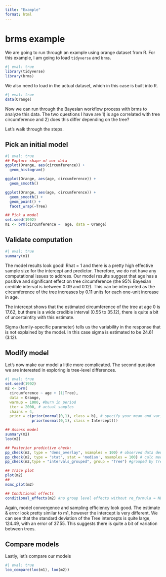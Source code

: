 ```yaml
---
title: "Example"
format: html
---
```


# brms example

We are going to run through an example using orange dataset from R. For this example, I am going to load `tidyverse` and `brms`. 

```r
#| eval: true
library(tidyverse)
library(brms)
```

We also need to load in the actual dataset, which in this case is built into R. 

```r
#| eval: true
data(Orange)
```

Now we can run through the Bayesian workflow process with brms to analyze this data. The two questions I have are 1) is age correlated with tree circumference and 2) does this differ depending on the tree? 

Let's walk through the steps. 

## Pick an initial model 

```r
#| eval: true
## Explore shape of our data 
ggplot(Orange, aes(circumference)) + 
  geom_histogram()

ggplot(Orange, aes(age, circumference)) + 
  geom_smooth()

ggplot(Orange, aes(age, circumference)) + 
  geom_smooth() +
  geom_point() +
  facet_wrap(~Tree)

## Pick a model 
set.seed(1992)
m1 <- brm(circumference ~  age, data = Orange)
```

## Validate computation

```r
#| eval: true
summary(m1)
```

The model results look good! Rhat = 1 and there is a pretty high effective sample size for the intercept and predictor. Therefore, we do not have any computational issues to address. Our model results suggest that age has a positive and significant effect on tree circumference (the 95% Bayesian credible interval is between 0.09 and 0.12). This can be interpreted as the  circumference of the tree increases by 0.11 units for each one-unit increase in age. 

The intercept shows that the estimated circumference of the tree at age 0 is 17.62, but there is a wide credible interval (0.55 to 35.12), there is quite a bit of uncertaintity with this estimate.

Sigma (family-specific parameter) tells us the variability in the response that is not explained by the model. In this case sigma is estimated to be 24.61 (3.12). 

## Modify model
Let's now make our model a little more complicated. The second question we are interested in exploring is tree-level differences. 

```r
#| eval: true
set.seed(1992)
m2 <- brm(
  circumference ~ age + (1|Tree), 
  data = Orange,
  warmup = 1000, #burn in period
  iter = 2000, # actual samples
  chains = 4,
  prior = c(prior(normal(0,1), class = b), # specify your mean and variance, weakly informative prior
            prior(normal(0,1), class = Intercept)))

## Assess model 
summary(m2)
loo(m2) 

## Posterior predictive check: 
pp_check(m2, type = "dens_overlay", nsamples = 100) # observed data density and the posterior predictive distribution, nsamples is how many samples from the posterior distribution
pp_check(m2, type = "stat", stat = 'median', nsamples = 100) # calc median of the posterior predictive distribution
pp_check(m2,type = "intervals_grouped", group = "Tree") #grouped by Tree

## Trace plot
plot(m2)
## 
mcmc_plot(m2) 

## Conditional effects
conditional_effects(m2) #no group level effects without re_formula = NULL 
```

Again, model convergence and sampling efficiency look good. The estimate & error look pretty similar to m1, however the intercept is very different. We can see that the standard deviation of the Tree intercepts is quite large, 124.49, with an error of 37.55. This suggests there is quite a bit of variation between trees. 

## Compare models
Lastly, let's compare our models 

```r
#| eval: true
loo_compare(loo(m1), loo(m2))
```
